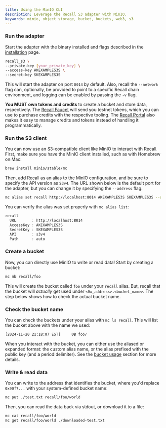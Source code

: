 ```yaml
---
title: Using the MinIO CLI
description: Leverage the Recall S3 adapter with MinIO.
keywords: minio, object storage, bucket, buckets, web3, s3
---
```


<Steps>

<Step>

### Run the adapter

Start the adapter with the binary installed and flags described in the
[installation](/s3/installation) page.

```sh
recall_s3 \
--private-key [your_private_key] \
--access-key AKEXAMPLES3S \
--secret-key SKEXAMPLES3S
```

This will start the adapter on port `8014` by default. Also, recall the `--network` flag can,
optionally, be provided to point to a specific Recall chain environment, and logging can be enabled
by passing the `-v` flag.

<Callout type="warning">

**You MUST own tokens and credits** to create a bucket and store data, respectively. The
[Recall Faucet](/intro/faucet) will send you testnet tokens, which you can use to purchase credits
with the respective tooling. The [Recall Portal](/intro/portal) also makes it easy to manage credits
and tokens instead of handling it programmatically.

</Callout>

</Step>

<Step>

### Run the S3 client

You can now use an S3-compatible client like MinIO to interact with Recall. First, make sure you
have the MinIO client installed, such as with Homebrew on Mac:

```sh
brew install minio/stable/mc
```

Then, add Recall as an alias to the MinIO configuration, and be sure to specify the API version as
`S3v4`. The URL shown below is the default port for the adapter, but you can change it by specifying
the `--address` flag.

```sh
mc alias set recall http://localhost:8014 AKEXAMPLES3S SKEXAMPLES3S --api s3v4
```

You can verify the alias was set properly with `mc alias list`:

```sh
recall
  URL       : http://localhost:8014
  AccessKey : AKEXAMPLES3S
  SecretKey : SKEXAMPLES3S
  API       : s3v4
  Path      : auto
```

</Step>

<Step>

### Create a bucket

Now, you can directly use MinIO to write or read data! Start by creating a bucket:

```sh
mc mb recall/foo
```

This will create the bucket called `foo` under your `recall` alias. But, recall that the bucket will
_actually_ get used under `<0x_address>.<bucket_name>`. The step below shows how to check the actual
bucket name.

</Step>

<Step>

### Check the bucket name

You can check the buckets under your alias with `mc ls recall`. This will list the bucket above with
the name we used:

```sh
[2024-11-20 21:18:07 EST]     0B foo/
```

When you interact with the bucket, you can either use the aliased or expanded format: the custom
alias name, or the alias prefixed with the public key (and a period delimiter). See the
[bucket usage](/tools/s3#create-an-aliased-bucket) section for more details.

</Step>

<Step>

### Write & read data

You can write to the address that identifies the bucket, where you'd replace `0x90f7...` with your
system-defined bucket name:

```sh
mc put ./test.txt recall/foo/world
```

Then, you can read the data back via stdout, or download it to a file:

```sh
mc cat recall/foo/world
mc get recall/foo/world ./downloaded-test.txt
```

</Step>

</Steps>
